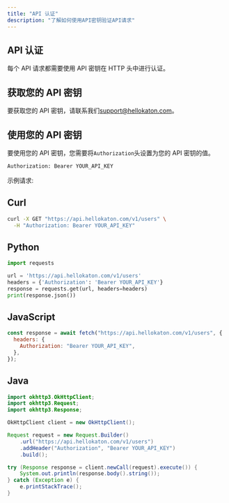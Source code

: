 ```yaml
---
title: "API 认证"
description: "了解如何使用API密钥验证API请求"
---
```


## API 认证

每个 API 请求都需要使用 API 密钥在 HTTP 头中进行认证。

## 获取您的 API 密钥

要获取您的 API 密钥，请联系我们[support@hellokaton.com](mailto:support@hellokaton.com)。

## 使用您的 API 密钥

要使用您的 API 密钥，您需要将`Authorization`头设置为您的 API 密钥的值。

```bash
Authorization: Bearer YOUR_API_KEY
```

示例请求:

## Curl

```bash
curl -X GET "https://api.hellokaton.com/v1/users" \
  -H "Authorization: Bearer YOUR_API_KEY"
```

## Python

```python
import requests

url = 'https://api.hellokaton.com/v1/users'
headers = {'Authorization': 'Bearer YOUR_API_KEY'}
response = requests.get(url, headers=headers)
print(response.json())
```

## JavaScript

```javascript
const response = await fetch("https://api.hellokaton.com/v1/users", {
  headers: {
    Authorization: "Bearer YOUR_API_KEY",
  },
});
```

## Java

```java
import okhttp3.OkHttpClient;
import okhttp3.Request;
import okhttp3.Response;

OkHttpClient client = new OkHttpClient();

Request request = new Request.Builder()
    .url("https://api.hellokaton.com/v1/users")
    .addHeader("Authorization", "Bearer YOUR_API_KEY")
    .build();

try (Response response = client.newCall(request).execute()) {
    System.out.println(response.body().string());
} catch (Exception e) {
    e.printStackTrace();
}
```
